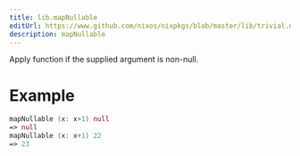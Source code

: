 ```yaml
---
title: lib.mapNullable
editUrl: https://www.github.com/nixos/nixpkgs/blob/master/lib/trivial.nix#L214C5
description: mapNullable
---
```



Apply function if the supplied argument is non-null.

# Example

```nix
mapNullable (x: x+1) null
=> null
mapNullable (x: x+1) 22
=> 23
```
